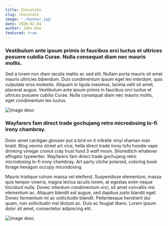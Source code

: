 ```yaml
---
title: Chocolate
slug: chocolate
image: './banner.jpg'
date: 2020-02-04
author: John Doe
featured: true
---
```


### Vestibulum ante ipsum primis in faucibus orci luctus et ultrices posuere cubilia Curae. Nulla consequat diam nec mauris mollis.
Sed a lorem non diam iaculis mattis ac sed elit. Nullam porta mauris sit amet mauris ultricies bibendum. Duis condimentum ipsum eget leo interdum, quis vulputate eros molestie. Aliquam in ligula maximus, lacinia velit sit amet, placerat augue. Vestibulum ante ipsum primis in faucibus orci luctus et ultrices posuere cubilia Curae. Nulla consequat diam nec mauris mollis, eget condimentum leo luctus.

![image desc](./image_1.jpg)

### Wayfarers fam direct trade gochujang retro microdosing lo-fi irony chambray.
Dolor amet cardigan glossier put a bird on it mlkshk vinyl shaman man braid. Blog venmo street art vice, hella direct trade irony tofu hoodie vape drinking vinegar cronut cray trust fund 3 wolf moon. Shoreditch whatever affogato typewriter. Wayfarers fam direct trade gochujang retro microdosing lo-fi irony chambray. Art party cliche polaroid, coloring book forage hexagon occupy microdosing.

Mauris tristique rutrum massa vel eleifend. Suspendisse elementum, massa quis tempor viverra, magna lectus iaculis lorem, at egestas enim neque tincidunt nulla. Donec interdum condimentum orci, sit amet convallis nisi elementum ac. Aliquam blandit est augue, sed dapibus justo blandit eget. Donec fermentum mi ac sollicitudin blandit. Pellentesque hendrerit dui quam, non sollicitudin nisl dictum ac. Duis ac feugiat libero. Lorem ipsum dolor sit amet, consectetur adipiscing elit.

![image desc](./image_2.jpg)